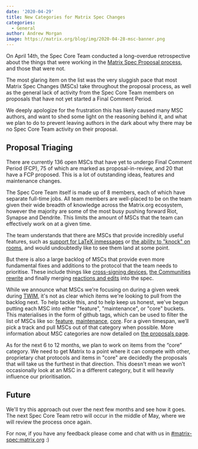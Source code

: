 ```yaml
---
date: '2020-04-29'
title: New Categories for Matrix Spec Changes
categories:
  - General
author: Andrew Morgan
image: https://matrix.org/blog/img/2020-04-28-msc-banner.png
---
```


On April 14th, the Spec Core Team conducted a long-overdue retrospective
about the things that were working in the
[Matrix Spec Proposal process](https://matrix.org/docs/spec/proposals),
and those that were not.

The most glaring item on the list was the very sluggish pace that most Matrix
Spec Changes (MSCs) take throughout the proposal process, as well as the
general lack of activity from the Spec Core Team members on proposals that
have not yet started a Final Comment Period.

We deeply apologize for the frustration this has likely caused many MSC
authors, and want to shed some light on the reasoning behind it, and what we
plan to do to prevent leaving authors in the dark about why there may be no
Spec Core Team activity on their proposal.


## Proposal Triaging

There are currently 136 open MSCs that have yet to undergo Final Comment
Period (FCP), 75 of which are marked as proposal-in-review, and 20 that have
a FCP proposed. This is a lot of outstanding ideas, features and maintenance
changes.

The Spec Core Team itself is made up of 8 members, each of which have
separate full-time jobs. All team members are well-placed to be on the team
given their wide breadth of knowledge across the Matrix.org ecosystem,
however the majority are some of the most busy pushing forward Riot, Synapse
and Dendrite. This limits the amount of MSCs that the team can effectively
work on at a given time.

The team understands that there are MSCs that provide incredibly useful
features, such as
[support for LaTeX inmessages](https://github.com/matrix-org/matrix-doc/pull/2191)
or
[the ability to "knock" on rooms](https://github.com/matrix-org/matrix-doc/pull/2403),
and would undoubtedly like to see them land at some point.

But there is also a large backlog of MSCs that provide even more fundamental
fixes and additions to the protocol that the team needs to prioritise. These
include things like
[cross-signing devices](https://github.com/matrix-org/matrix-doc/pull/2472),
[the Communities rewrite](https://github.com/matrix-org/matrix-doc/pull/1772) and
finally merging
[reactions and edits](https://github.com/matrix-org/matrix-doc/pull/1849) into the spec.

While we announce what MSCs we're focusing on during a given week during
[TWIM](https://matrix.org/twim), it's not as clear which items we're looking
to pull from the backlog next. To help tackle this, and to help keep us
honest, we've begun putting each MSC into either "feature", "maintenance", or
"core" buckets. This materialises in the form of github tags, which can be
used to filter the list of MSCs like so:
[feature](https://github.com/matrix-org/matrix-doc/issues?q=is%3Aopen+label%3Akind%3Afeature),
[maintenance](https://github.com/matrix-org/matrix-doc/issues?q=is%3Aopen+label%3Akind%3Amaintenance),
[core](https://github.com/matrix-org/matrix-doc/issues?q=is%3Aopen+label%3Akind%3Acore).
For a given timespan, we’ll pick a track and pull MSCs out of that category
when possible. More information about MSC categories are now detailed on
[the proposals page](https://matrix.org/docs/spec/proposals#categories).

As for the next 6 to 12 months, we plan to work on items from the “core”
category. We need to get Matrix to a point where it can compete with other,
proprietary chat protocols and items in "core" are decidedly the proposals
that will take us the furthest in that direction. This doesn't mean we won't
occasionally look at an MSC in a different category, but it will heavily
influence our prioritisation.


## Future

We'll try this approach out over the next few months and see how it goes. The
next Spec Core Team retro will occur in the middle of May, where we will
review the process once again.

For now, if you have any feedback please come and chat with us in
[#matrix-spec:matrix.org](https://matrix.to/#/#matrix-spec:matrix.org) :)
